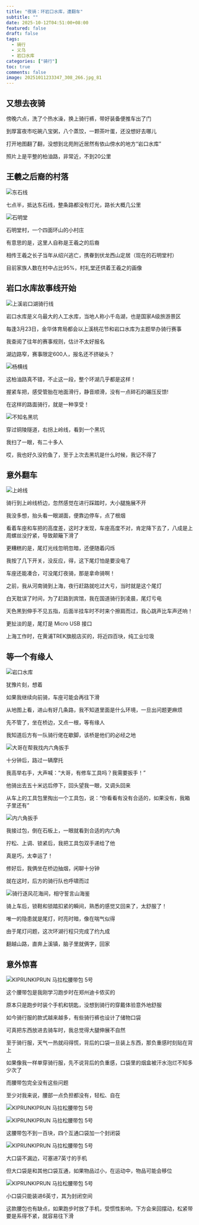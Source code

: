 ```yaml
---
title: "夜骑：环岩口水库，遭翻车"
subtitle: ""
date: 2025-10-12T04:51:00+08:00
featured: false
draft: false
tags:
  - 骑行
  - 义乌
  - 岩口水库
categories: ["骑行"]
toc: true
comments: false
image: 20251011233347_308_266.jpg_81
---
```


## 又想去夜骑

傍晚六点，洗了个热水澡，换上骑行裤，带好装备便推车出了门

到厚富夜市吃碗八宝粥，八个蒸饺，一颗茶叶蛋，还没想好去哪儿

打开地图翻了翻，没想到北苑附近居然有依山傍水的地方“岩口水库”

照片上是平整的柏油路，非常近，不到20公里

## 王羲之后裔的村落

<Img
  src="20251011233354_309_266.jpg"
  alt="东石线"
/>

七点半，抵达东石线，整条路都没有灯光，路长大概几公里

<Img
  src="20251011233347_308_266.jpg"
  alt="石明堂"
/>

石明堂村，一个四面环山的小村庄

有意思的是，这里人自称是王羲之的后裔

相传王羲之长子当年从绍兴逃亡，携眷到伏龙西山定居（现在的石明堂村）

目前家族人数在村中占比95%，村礼堂还供着王羲之的画像

## 岩口水库故事线开始

<Img
  src="20251011233403_310_266.jpg"
  alt="上溪岩口湖骑行线"
/>

岩口水库是义乌最大的人工水库，当地人称小千岛湖，也是国家A级旅游景区

每逢3月23日，金华体育局都会以上溪桃花节和岩口水库为主题举办骑行赛事

我查阅了往年的赛事规则，估计不太好报名

湖边路窄，赛事限定600人，报名还不挤破头？

<Img
  src="20251011233426_312_266.jpg"
  alt="杨横线"
/>

这柏油路真不错，不止这一段，整个环湖几乎都是这样！

握紧车把，感受管胎在地面滑行，静音顺滑，没有一点碎石的碾压反馈!

在这样的路面骑行，就是一种享受！

<Img
  src="20251011233430_313_266.jpg"
  alt="不知名黑坑"
/>

穿过铜陵隧道，右拐上岭线，看到一个黑坑

我扫了一眼，有二十多人

哎，我也好久没钓鱼了，至于上次去黑坑是什么时候，我记不得了

## 意外翻车

<Img
  src="20251011233442_315_266.jpg"
  alt="上岭线"
/>

骑行到上岭线桥边，忽然感觉在进行踩踏时，大小腿施展不开

我没多想，抬头看一眼湖面，便靠边停车，点了根烟

看着车座和车把的高度差，这时才发现，车座高度不对，肯定降下去了，八成是上周螺丝没拧紧，导致颠簸下滑了

更糟糕的是，尾灯光线忽明忽暗，还便随着闪烁

我按了几下开关，没反应，得，这下尾灯怕是要没电了

车座还能凑合，可没尾灯夜骑，那是拿命骑啊！

之前，我从河南骑到上海，夜行赶路就吃过大亏，当时就是这个尾灯

白天耽误了时间，为了赶路到宾馆，我在国道骑行到凌晨，尾灯亏电

天色黑到伸手不见五指，后面半挂车时不时来个擦肩而过，我心跳声比车声还响！

更扯淡的是，尾灯是 Micro USB 接口

上海工作时，在黄浦TREK旗舰店买的，将近四百块，纯工业垃圾

## 等一个有缘人

<Img
  src="20251011233605_329_266.jpg"
  alt="岩口水库"
/>

犹豫片刻，想着

如果我继续向前骑，车座可能会再往下滑

从地图上看，进山有好几条路，我不知道里面是什么环境，一旦出问题更麻烦

先不管了，坐在桥边，又点一根，等有缘人

我知道后方有一队骑行佬在歇脚，该桥是他们的必经之地

<Img
  src="20251011233458_318_266.jpg"
  alt="大哥在帮我找内六角扳手"
/>

十分钟后，路过一辆摩托

我高举右手，大声喊：“大哥，有修车工具吗？我需要扳手！”  

他骑出去五十米远后停下，回头望我一眼，又调头回来

从车上的工具包里掏出一个工具包，说：“你看看有没有合适的，如果没有，我箱子里还有”  

<Img
  src="20251011233452_317_266.jpg"
  alt="内六角扳手"
/>

我接过包，倒在石板上，一眼就看到合适的内六角

拧松、上调、锁紧后，我把工具包双手递给了他

真是巧，太幸运了！

修好后，我俩坐在桥边抽烟，闲聊十分钟

就在这时，后方的骑行队也呼啸而过

<Img
  src="20251011233527_322_266.jpg"
  alt="骑行逐风花海间，相守誓言山海鉴"
/>

骑上车后，锁鞋和锁踏扣紧的瞬间，熟悉的感觉又回来了，太舒服了！

唯一的隐患就是尾灯，时亮时暗，像在喘气似得

由于尾灯问题，这次环湖行程只完成了约九成

翻越山路，直奔上溪镇，脑子里就俩字，回家

## 意外惊喜

<Img
  src="20251011233534_323_266.jpg"
  alt="KIPRUNKIPRUN 马拉松腰带包 5号"
/>

这个腰带包是我刚学习跑步时在郑州迪卡侬买的

原本只是跑步时装个手机和钥匙，没想到骑行的穿戴体验意外地舒服

如今骑行服的款式越来越多，有些骑行裤也设计了储物口袋

可真把东西放进去骑车时，我总觉得大腿伸展不自然

至于骑行服，天气一热就闷得慌，背后的口袋一旦装上东西，那负重感时刻贴在背上

如果像我一样单穿骑行服，先不说背后的负重感，口袋里的烟盒被汗水泡烂不知多少次了

而腰带包完全没有这些问题

至少对我来说，腰部一点负担都没有，轻松、自在

<Img
  src="20251012001957_331_266.jpg"
  alt="KIPRUNKIPRUN 马拉松腰带包 5号"
/>

<Img
  src="20251011233548_326_266.jpg"
  alt="KIPRUNKIPRUN 马拉松腰带包 5号"
/>

这腰带包不到一百块，四个互通口袋加一个封闭袋

<Img
  src="20251012002000_332_266.jpg"
  alt="KIPRUNKIPRUN 马拉松腰带包 5号"
/>

大口袋不漏边，可塞进7英寸的手机

但大口袋是和其他口袋互通，如果物品过小，在运动中，物品可能会移位

<Img
  src="20251011233555_327_266.jpg"
  alt="KIPRUNKIPRUN 马拉松腰带包 5号"
/>

小口袋只能装进6英寸，其为封闭空间

这款腰包也有缺点，如果跑步时放了手机，受惯性影响，下方会来回摆动，松紧带要是系得不紧，就容易往下滑